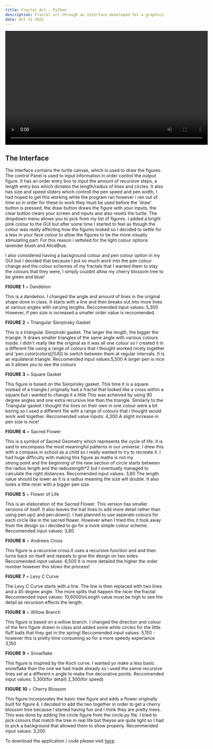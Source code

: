 ```yaml
---
title: Fractal Art - Python
description: Fractal art through an interface developed for a graphics for digital media module using Turtle Graphics 
date: Oct 31 2022
---
```

<video width="640" height="360" src="../public/videos/turtle.mp4" type="video/mp4" controls>
    
    Your browser does not support the video tag.
</video>

## The Interface

The interface contains the turtle canvas, which is used to draw the figures.
The control Panel is used to input information in order control the output 
figure. It has an order entry box to input the amount of recursive steps,
a length entry box which dictates the length/radius of lines and circles.
It also has size and speed sliders which controll the pen speed and pen width,
I had hoped to get this working while the program ran however i ran out of time
so in order for these to work they must be used before the 'draw' button
is pressed.
the draw button draws the figure with your inputs, the clear button clears your
screen and inputs and also resets the turtle. 
The dropdown menu allows you to pick from my list of figures.
I added a bright pink colour to the GUI but after some time I started to feel 
as though the colour was really affecting how the figures looked so I decided 
to settle for a less in your face colour to allow the figures to be the more 
visually stimulating part. For this reason i setteled for the light colour 
options lavender blush and AliceBlue.

I also considered having a background colour and pen colour option in my GUI
but I decided that because I put so much work into the pen colour change and 
the colour schemes of my fractals that I wanted them to stay the colours that
they were, I simply couldnt allow my cherry blossom tree to be green and blue!

**FIGURE 1** = Dandelion

This is a dandelion. I changed the angle and amount of lines in the original 
shape done in class.
It starts with a line and then breaks out into more lines at various angles 
with varying lengths. Reccomended input values: 5,300 
However, if pen size is increased a smaller order value is reccomended.


**FIGURE 2** = Triangular Sierpinsky Gasket

This is a triangular Sierpinski gasket.
The larger the length, the bigger the triangle. It draws smaller triangles of 
the same angle with various colours inside. 
I didn't really like the original as it was all one colour so I created it in 
a different file using a range of colours that I thought worked nicely together
and 'pen.color(colors[j%6]) to switch between them at regular intervals.
It is an equilateral triangle. 
Reccomended input values:5,500
A larger pen is nice as it allows you to see the colours


**FIGURE 3** = Square Gasket

This figure is based on the Sierpinsky gasket. This time it is a square
instead of a triangle.I originally had a fractal that  looked like a cross 
within a square but i wanted to change it a little This was acheived by using 
90 degree angles and one extra recursive line than the triangle. 
Similarly to the Triangular gasket I thought the lines on their own in one 
colour were a bit boring so I used a different file with a range of colours 
that i thought would work well together.
Reccomended value inputs: 4,300 A slight increase in pen size is nice!


**FIGURE 4** = Sacred Flower 

This is a symbol of Sacred Geometry which represents the cycle of life.
It is said to encompass the most meaningful patterns in our universe.
I drew this with a compass in school as a child so I really wanted to try to 
recreate it. I had huge difficulty with making this figure as maths is not my  
strong point and the beginning of the new section  of circle starts between the
radius length and the radiuslength*2 but I eventually managed to calculate the 
right distances. 
Reccomended input values: 3,80 The length value should be lower as it is a 
radius meaning the size will double.
It also looks a little nicer with a bigger pen size


**FIGURE 5** = Flower of Life

This is an elaboration of the Sacred Flower. This version has smaller versions 
of itself. It also leaves the trail lines to add more detail rather than using
pen.up() and pen.down(). I had planned to use seperate colours for each circle
like in the sacred flower. However when I tried this it took away from the 
design so i decided to go for a more simple colour scheme. 
Reccomended input values: 3,80

**FIGURE 6** = Andrews Cross

This figure is a recursive cross.It uses a recursive function and and 
then turns back on itself and repeats to give the design on two sides.
Reccomended input values: 6,500 
It is more detailed the higher the order number however this slows the process!

**FIGURE 7** = Levy C Curve

The Levy C Curve starts with a line. 
The line is then replaced with two lines and a 45 degree angle.
The more splits that happen the nicer the fractal 
Reccomended input values: 10,6000\nLength value must be high to see the 
detail as recursion effects the length.


**FIGURE 8** = Willow Branch

This figure is based on a willow branch. 
I changed the direction and colour of the fern figure drawn in class and 
added some white circles for the little fluff balls that they get in the 
spring! 
Reccomended input values: 5,150 - however this is pretty time consuming so for
a more speedy experiance 3,150


**FIGURE 9** = Snowflake

This figure is inspired by the Koch curve. 
I wanted yo make a less basic snowflake than the one we had made already 
so i used the samw recursive lines set at a different n angle to make five 
decorative points. 
Reccomended input values: 5,300(for detail) 2,300(for speed)


**FIGURE 10** = Cherry Blossom

This figure incorporates the basic tree figure and adds a flower originally 
built for figure 4. I decided to add the two together in order to get a cherry 
blossom tree because I started having fun and I think they are pretty trees. 
This was done by adding the circle figure from the circle.py file. I tried
to pick colours that match the tree in real life but theyse are quite light so 
I had to pick a background that allowed them to show properly.
Recommended input values: 3,200

To download the application / code please visit [here](https://github.com/Melxnie98/TurtleGraphicsFractals/tree/main).
